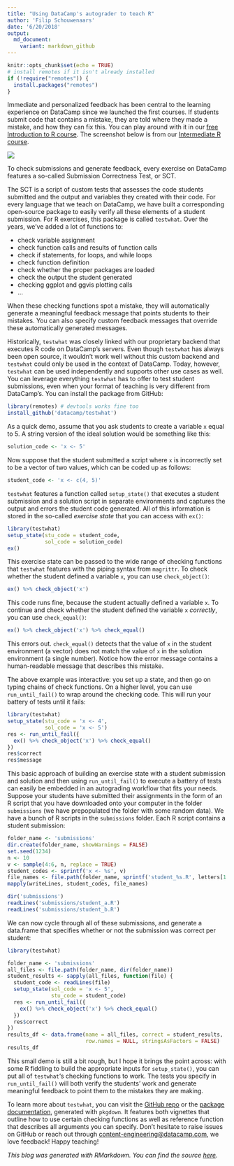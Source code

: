 ```yaml
---
title: "Using DataCamp's autograder to teach R"
author: 'Filip Schouwenaars'
date: '6/20/2018'
output:
  md_document:
    variant: markdown_github
---
```


```r
knitr::opts_chunk$set(echo = TRUE)
# install remotes if it isn't already installed
if (!require("remotes")) {
  install.packages("remotes")
}
```

Immediate and personalized feedback has been central to the learning experience on DataCamp since we launched the first courses. If students submit code that contains a mistake, they are told where they made a mistake, and how they can fix this. You can play around with it in our [free Introduction to R course](https://campus.datacamp.com/courses/free-introduction-to-r/chapter-1-intro-to-basics-1?ex=1). The screenshot below is from our [Intermediate R course](https://campus.datacamp.com/courses/intermediate-r).

![](use-testwhat-to-teach-r_screenshot.png)

To check submissions and generate feedback, every exercise on DataCamp features a so-called Submission Correctness Test, or SCT.

The SCT is a script of custom tests that assesses the code students submitted and the output and variables they created with their code. For every language that we teach on DataCamp, we have built a corresponding open-source package to easily verify all these elements of a student submission. For R exercises, this package is called `testwhat`. Over the years, we've added a lot of functions to:

- check variable assignment
- check function calls and results of function calls
- check if statements, for loops, and while loops
- check function definition
- check whether the proper packages are loaded
- check the output the student generated
- checking ggplot and ggvis plotting calls
- ...

When these checking functions spot a mistake, they will automatically generate a meaningful feedback message that points students to their mistakes. You can also specify custom feedback messages that override these automatically generated messages.

Historically, `testwhat` was closely linked with our proprietary backend that executes R code on DataCamp's servers. Even though `testwhat` has always been open source, it wouldn't work well without this custom backend and `testwhat` could only be used in the context of DataCamp. Today, however, `testwhat` can be used independently and supports other use cases as well. You can leverage everything `testwhat` has to offer to test student submissions, even when your format of teaching is very different from DataCamp's. You can install the package from GitHub:

```r
library(remotes) # devtools works fine too
install_github('datacamp/testwhat')
```

As a quick demo, assume that you ask students to create a variable `x` equal to 5. A string version of the ideal solution would be something like this:

```r
solution_code <- 'x <- 5'
```

Now suppose that the student submitted a script where `x` is incorrectly set to be a vector of two values, which can be coded up as follows:

```r
student_code <- 'x <- c(4, 5)'
```

`testwhat` features a function called `setup_state()` that executes a student submission and a solution script in separate environments and captures the output and errors the student code generated. All of this information is stored in the so-called _exercise state_ that you can access with `ex()`:

```r
library(testwhat)
setup_state(stu_code = student_code,
            sol_code = solution_code)
ex()
```

This exercise state can be passed to the wide range of checking functions that `testwhat` features with the piping syntax from `magrittr`. To check whether the student defined a variable `x`, you can use `check_object()`:

```r
ex() %>% check_object('x')
```

This code runs fine, because the student actually defined a variable `x`. To continue and check whether the student defined the variable `x` _correctly_, you can use `check_equal()`:

```r
ex() %>% check_object('x') %>% check_equal()
```

This errors out. `check_equal()` detects that the value of `x` in the student environment (a vector) does not match the value of `x` in the solution environment (a single number). Notice how the error message contains a human-readable message that describes this mistake.

The above example was interactive: you set up a state, and then go on typing chains of check functions. On a higher level, you can use `run_until_fail()` to wrap around the checking code. This will run your battery of tests until it fails:

```r
library(testwhat)
setup_state(stu_code = 'x <- 4',
            sol_code = 'x <- 5')
res <- run_until_fail({
  ex() %>% check_object('x') %>% check_equal()
})
res$correct
res$message
```

This basic approach of building an exercise state with a student submission and solution and then using `run_until_fail()` to execute a battery of tests can easily be embedded in an autograding workflow that fits your needs. Suppose your students have submitted their assignments in the form of an R script that you have downloaded onto your computer in the folder `submissions` (we have prepopulated the folder with some random data). We have a bunch of R scripts in the `submissions` folder. Each R script contains a student submission:

```r
folder_name <- 'submissions'
dir.create(folder_name, showWarnings = FALSE)
set.seed(1234)
n <- 10
v <- sample(4:6, n, replace = TRUE)
student_codes <- sprintf('x <- %s', v)
file_names <- file.path(folder_name, sprintf('student_%s.R', letters[1:n]))
mapply(writeLines, student_codes, file_names)
```

```r
dir('submissions')
readLines('submissions/student_a.R')
readLines('submissions/student_b.R')
```

We can now cycle through all of these submissions, and generate a data.frame that specifies whether or not the submission was correct per student:

```r
library(testwhat)

folder_name <- 'submissions'
all_files <- file.path(folder_name, dir(folder_name))
student_results <- sapply(all_files, function(file) {
  student_code <- readLines(file)
  setup_state(sol_code = 'x <- 5',
              stu_code = student_code)
  res <- run_until_fail({
    ex() %>% check_object('x') %>% check_equal()
  })
  res$correct
})
results_df <- data.frame(name = all_files, correct = student_results,
                         row.names = NULL, stringsAsFactors = FALSE)
results_df
```

This small demo is still a bit rough, but I hope it brings the point across: with some R fiddling to build the appropriate inputs for `setup_state()`, you can put all of `testwhat`'s checking functions to work. The tests you specify in `run_until_fail()` will both verify the students' work and generate meaningful feedback to point them to the mistakes they are making.

To learn more about `testwhat`, you can visit the [GitHub repo](https://github.com/datacamp/testwhat) or the [package documentation](https://datacamp.github.io/testwhat), generated with `pkgdown`. It features both vignettes that outline how to use certain checking functions as well as reference function that describes all arguments you can specify. Don't hesitate to raise issues on GitHub or reach out through [content-engineering@datacamp.com](mailto:content-engineering@datacamp.com), we love feedback! Happy teaching!

_This blog was generated with RMarkdown. You can find the source [here](https://github.com/datacamp/testwhat/blob/master/inst/blogposts/use-testwhat-to-teach-r.Rmd)._

